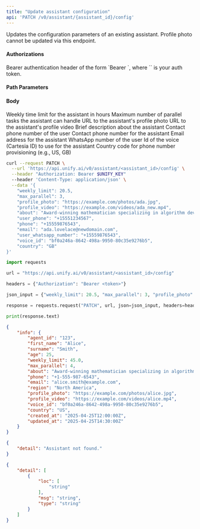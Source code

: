 ```yaml
---
title: "Update assistant configuration"
api: 'PATCH /v0/assistant/{assistant_id}/config'
---
```

Updates the configuration parameters of an existing assistant. Profile photo cannot be updated via this endpoint.

#### Authorizations

<ParamField header="Authorization" type="string" required="true">
  Bearer authentication header of the form `Bearer <token>`, where `<token>` is your auth token.
</ParamField>

#### Path Parameters

<ParamField query="assistant_id" type="integer" required="true">

</ParamField>

#### Body

<ParamField body="weekly_limit" type="number | null" >
Weekly time limit for the assistant in hours
</ParamField>

<ParamField body="max_parallel" type="integer | null" >
Maximum number of parallel tasks the assistant can handle
</ParamField>

<ParamField body="profile_photo" type="string | null" >
URL to the assistant's profile photo
</ParamField>

<ParamField body="profile_video" type="string | null" >
URL to the assistant's profile video
</ParamField>

<ParamField body="about" type="string | null" >
Brief description about the assistant
</ParamField>

<ParamField body="user_phone" type="string | null" >
Contact phone number of the user
</ParamField>

<ParamField body="phone" type="string | null" >
Contact phone number for the assistant
</ParamField>

<ParamField body="email" type="string | null" >
Email address for the assistant
</ParamField>

<ParamField body="user_whatsapp_number" type="string | null" >
WhatsApp number of the user
</ParamField>

<ParamField body="voice_id" type="string | null" >
Id of the voice (Cartesia ID) to use for the assistant
</ParamField>

<ParamField body="country" type="string | null" >
Country code for phone number provisioning (e.g., US, GB)
</ParamField>

<RequestExample>

```bash cURL
curl --request PATCH \
  --url 'https://api.unify.ai/v0/assistant/<assistant_id>/config' \
  --header "Authorization: Bearer $UNIFY_KEY"
  --header 'Content-Type: application/json' \
  --data '{
    "weekly_limit": 20.5,
    "max_parallel": 3,
    "profile_photo": "https://example.com/photos/ada.jpg",
    "profile_video": "https://example.com/videos/ada_new.mp4",
    "about": "Award-winning mathematician specializing in algorithm development",
    "user_phone": "+15551234567",
    "phone": "+15559876543",
    "email": "ada.lovelace@newdomain.com",
    "user_whatsapp_number": "+15559876543",
    "voice_id": "bf0a246a-8642-498a-9950-80c35e9276b5",
    "country": "GB"
}'
```

```python Python
import requests

url = "https://api.unify.ai/v0/assistant/<assistant_id>/config"

headers = {"Authorization": "Bearer <token>"}

json_input = {"weekly_limit": 20.5, "max_parallel": 3, "profile_photo": "https://example.com/photos/ada.jpg", "profile_video": "https://example.com/videos/ada_new.mp4", "about": "Award-winning mathematician specializing in algorithm development", "user_phone": "+15551234567", "phone": "+15559876543", "email": "ada.lovelace@newdomain.com", "user_whatsapp_number": "+15559876543", "voice_id": "bf0a246a-8642-498a-9950-80c35e9276b5", "country": "GB"}

response = requests.request("PATCH", url, json=json_input, headers=headers)

print(response.text)
```

</RequestExample>
<ResponseExample>

```json 200
{
    "info": {
        "agent_id": "123",
        "first_name": "Alice",
        "surname": "Smith",
        "age": 25,
        "weekly_limit": 45.0,
        "max_parallel": 4,
        "about": "Award-winning mathematician specializing in algorithm development",
        "phone": "+1-555-987-6543",
        "email": "alice.smith@example.com",
        "region": "North America",
        "profile_photo": "https://example.com/photos/alice.jpg",
        "profile_video": "https://example.com/videos/alice.mp4",
        "voice_id": "bf0a246a-8642-498a-9950-80c35e9276b5",
        "country": "US",
        "created_at": "2025-04-25T12:00:00Z",
        "updated_at": "2025-04-25T14:30:00Z"
    }
}
```

```json 404
{
    "detail": "Assistant not found."
}
```

```json 422
{
    "detail": [
        {
            "loc": [
                "string"
            ],
            "msg": "string",
            "type": "string"
        }
    ]
}
```

</ResponseExample>
